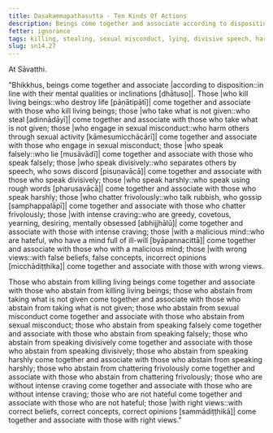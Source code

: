 ```yaml
---
title: Dasakammapathasutta - Ten Kinds Of Actions
description: Beings come together and associate according to disposition. Those who intense craving come together and associate with those with intense craving; those with a malicious mind come together and associate with those with a malicious mind; those with wrong views come together and associate with those with wrong views; and similar for the other seven kinds of actions.
fetter: ignorance
tags: killing, stealing, sexual misconduct, lying, divisive speech, harsh speech, frivolous chatter, intense craving, malicious mind, wrong view, right view, beings, friendship, sn, sn12-21, sn14
slug: sn14.27
---
```


At Sāvatthi.

"Bhikkhus, beings come together and associate \|according to disposition::in line with their mental qualities or inclinations [dhātuso]|. Those \|who kill living beings::who destroy life [pāṇātipātī]| come together and associate with those who kill living beings; those \|who take what is not given::who steal [adinnādāyī]| come together and associate with those who take what is not given; those \|who engage in sexual misconduct::who harm others through sexual activity [kāmesumicchācārī]| come together and associate with those who engage in sexual misconduct; those \|who speak falsely::who lie [musāvādī]| come together and associate with those who speak falsely; those \|who speak divisively::who separates others by speech, who sows discord [pisuṇavācā]| come together and associate with those who speak divisively; those \|who speak harshly::who speak using rough words [pharusavācā]| come together and associate with those who speak harshly; those \|who chatter frivolously::who talk rubbish, who gossip [samphappalāpī]| come together and associate with those who chatter frivolously; those \|with intense craving::who are greedy, covetous, yearning, desiring, mentally obsessed [abhijjhālū]| come together and associate with those with intense craving; those \|with a malicious mind::who are hateful, who have a mind full of ill-will [byāpannacittā]| come together and associate with those who with a malicious mind; those \|with wrong views::with false beliefs, false concepts, incorrect opinions [micchādiṭṭhika]| come together and associate with those with wrong views.

Those who abstain from killing living beings come together and associate with those who abstain from killing living beings; those who abstain from taking what is not given come together and associate with those who abstain from taking what is not given; those who abstain from sexual misconduct come together and associate with those who abstain from sexual misconduct; those who abstain from speaking falsely come together and associate with those who abstain from speaking falsely; those who abstain from speaking divisively come together and associate with those who abstain from speaking divisively; those who abstain from speaking harshly come together and associate with those who abstain from speaking harshly; those who abstain from chattering frivolously come together and associate with those who abstain from chattering frivolously; those who are without intense craving come together and associate with those who are without intense craving; those who are not hateful come together and associate with those who are not hateful; those \|with right views::with correct beliefs, correct concepts, correct opinions [sammādiṭṭhikā]| come together and associate with those with right views."